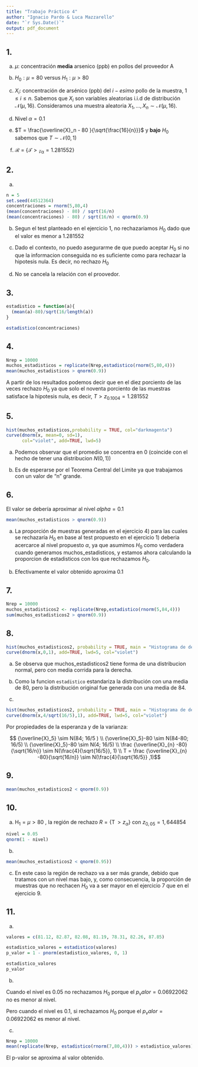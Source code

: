 ```yaml
---
title: "Trabajo Práctico 4"
author: "Ignacio Pardo & Luca Mazzarello"
date: "`r Sys.Date()`"
output: pdf_document
---
```


## 1.

a)  $\mu$: concentración **media** arsenico (ppb) en pollos del proveedor A

b)  $H_0: \mu = 80$ versus $H_1: \mu > 80$

c)  $X_i$: concentración de arsénico (ppb) del $i-esimo$ pollo de la muestra, $1 \leq i \leq n$. Sabemos que $X_i$ son variables aleatorias i.i.d de distribución $\mathcal {N}(\mu,16)$. Consideramos una muestra aleatoria $X_1, \ldots,X_n \sim \mathcal {N}(\mu,16)$.

d)  Nivel $\alpha=0.1$

e)  $T = \frac{\overline{X}_n - 80 }{\sqrt{\frac{16}{n}}}$ y **bajo** $H_0$ sabemos que $T\sim \mathcal {N}(0,1)$

f)  $\mathcal {R}$ = {$\mathcal {T > z_{\alpha}}= 1.281552$}

## 2.

a)  

```r
n = 5
set.seed(44512364) 
concentraciones = rnorm(5,80,4)
(mean(concentraciones) - 80) / sqrt(16/n)
(mean(concentraciones) - 80) / sqrt(16/n) < qnorm(0.9)
```

b)  Segun el test planteado en el ejercicio 1, no rechazariamos $H_0$ dado que el valor es menor a $1.281552$

c)  Dado el contexto, no puedo asegurarme de que puedo aceptar $H_0$ si no que la informacion conseguida no es suficiente como para rechazar la hipotesis nula. Es decir, no rechazo $H_0$

d)  No se cancela la relación con el proovedor.

## 3.

```r
estadistico = function(a){
  (mean(a)-80)/sqrt(16/length(a))
}

estadistico(concentraciones)
```

## 4.

```r
Nrep = 10000
muchos_estadisticos = replicate(Nrep,estadistico(rnorm(5,80,4)))
mean(muchos_estadisticos > qnorm(0.9))
```

A partir de los resultados podemos decir que en el diez porciento de las veces rechazo $H_0$ ya que solo el noventa porciento de las muestras satisface la hipotesis nula, es decir, $T > z_{0.1004} = 1.281552$

## 5.

```r
hist(muchos_estadisticos,probability = TRUE, col="darkmagenta")
curve(dnorm(x, mean=0, sd=1), 
      col="violet", add=TRUE, lwd=5)
```

a)  Podemos observar que el promedio se concentra en 0 (coincide con el hecho de tener una distribucion $N(0,1)$)

b)  Es de esperarse por el Teorema Central del Limite ya que trabajamos con un valor de "n" grande.

## 6.

El valor se debería aproximar al nivel $alpha = 0.1$

```r
mean(muchos_estadisticos > qnorm(0.9))
```
a) La proporción de muestras generadas en el ejercicio 4) para las cuales se rechazaría $H_0$ en base al test propuesto en el ejercicio 1) deberia acercarce al nivel propuesto $\alpha$, ya que asumimos $H_{0}$ como verdadera cuando generamos muchos_estadisticos, y estamos ahora calculando la proporcion de estadisticos con los que rechazamos $H_{0}$.

b) Efectivamente el valor obtenido aproxima $0.1$

## 7.

```r
Nrep = 10000
muchos_estadisticos2 <- replicate(Nrep,estadistico(rnorm(5,84,4)))
sum(muchos_estadisticos2 > qnorm(0.9))
```

## 8.

```r
hist(muchos_estadisticos2, probability = TRUE, main = "Histograma de densidad  con Normal (0, 1) superpuesta", col="darkmagenta")
curve(dnorm(x,0,1), add=TRUE, lwd=5, col="violet")
```

a)  Se observa que muchos_estadisticos2 tiene forma de una distribucion normal, pero con media corrida para la derecha.

b)  Como la funcion `estadistico` estandariza la distribución con una media de 80, pero la distribución original fue generada con una media de 84.

c)  

```r
hist(muchos_estadisticos2, probability = TRUE, main = "Histograma de densidad con Normal superpuesta", col="darkmagenta")
curve(dnorm(x,4/sqrt(16/5),1), add=TRUE, lwd=5, col="violet")
```

Por propiedades de la esperanza y de la varianza:

$$ {\overline{X}_5} \sim N(84; 16/5 ) \\
{\overline{X}_5}-80 \sim N(84-80; 16/5) \\
{\overline{X}_5}-80 \sim N(4; 16/5) \\
\frac {\overline{X}_{n} -80}{\sqrt{16/n}} \sim N(\frac{4}{\sqrt{16/5}}, 1) \\
T = \frac {\overline{X}_{n} -80}{\sqrt{16/n}} \sim N(\frac{4}{\sqrt{16/5}} ,1)$$

## 9.

```r
mean(muchos_estadisticos2 < qnorm(0.9))
```

## 10.

a)  $\operatorname{H_{1}} = \mu > 80$ , la región de rechazo $R = \{\operatorname{T} > z_{\alpha}\}$ con $z_{0,05} = 1,644854$

```r
nivel = 0.05
qnorm(1 - nivel)
```



b)

```r
mean(muchos_estadisticos2 < qnorm(0.95))
```

c) En este caso la región de rechazo va a ser más grande, debido que tratamos con un nivel mas bajo, y, como consecuencia, la proporción de muestras que no rechacen $H_{0}$ va a ser mayor en el ejercicio 7 que en el ejercicio 9.

## 11.
a)
```r
valores = c(81.12, 82.87, 82.08, 81.19, 78.31, 82.26, 87.85)

estadistico_valores = estadistico(valores)
p_valor = 1 - pnorm(estadistico_valores, 0, 1)

estadistico_valores 
p_valor
```
b) 

Cuando el nivel es $0.05$ no rechazamos $H_{0}$ porque el $p_valor = 0.06922062$ no es menor al nivel.

Pero cuando el nivel es $0.1$, si rechazamos $H_{0}$ porque el $p_valor = 0.06922062$ es menor al nivel.

c)

```r
Nrep = 10000
mean(replicate(Nrep, estadistico(rnorm(7,80,4))) > estadistico_valores)
```

El p-valor se aproxima al valor obtenido.
